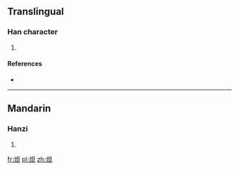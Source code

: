 ==Translingual==

===Han character===
{{Han char|rn=86|rad=火|as=05|sn=9|four=96810|canj=FAM}}

# {{defn|Han|sort=火05}}

====References====
* {{Han ref|kx=0668.040|dkj=18932|dj=1077.080|hdz=32195.070|uh=709F|ud=28831|bh=CFAF|bd=53167}}

----

==Mandarin==

===Hanzi===
{{cmn-hanzi|pin=[[dá]] ([[da2]])|wg=ta<sup>2</sup>}}

# {{defn|lang=cmn|sort=火05}}

[[fr:炟]]
[[pl:炟]]
[[zh:炟]]